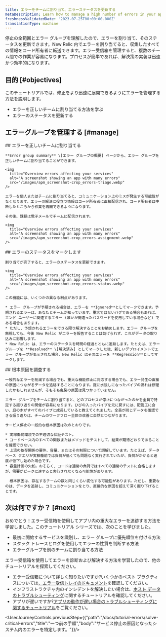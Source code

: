 ```yaml
---
title: エラーをチームに割り当て、エラーステータスを更新する
metaDescription: Learn how to manage a high number of errors in your app.
freshnessValidatedDate: '2023-07-25T00:00:00.000Z'
translationType: machine
---
```


停止の全範囲とエラー グループを理解したので、エラーを割り当て、そのステータスを更新できます。New Relic 内でエラーを割り当てると、収集したすべての情報をコード所有者に転送できます。エラー受信箱を管理すると、複数のチーム間での作業が容易になります。プロセスが簡単であれば、解決策の実装は迅速かつ効率的になります。

## 目的 [#objectives]

このチュートリアルでは、修正をより迅速に展開できるようにエラーを管理する方法を説明します。

* エラーを正しいチームに割り当てる方法を学ぶ
* エラーのステータスを更新する

## エラーグループを管理する [#manage]

<Steps>
  <Step>
    ## エラーを正しいチームに割り当てる

    **Error group summary** \[エラー グループの概要] ページから、エラー グループを正しいチームに割り当てることができます。

    <img
      title="Overview errors affecting your services"
      alt="A screenshot showing an app with many errors"
      src="/images/apm_screenshot-crop_errors-triage.webp"
    />

    エラーを個人またはチームに割り当てると、コミュニケーション上のミスが発生する可能性がなくなります。エラーの解決に役立つ情報はコード所有者に直接配信され、コード所有者は中断したところから作業を再開できるようになります。

    その後、課題は電子メールでチームに配信されます。

    <img
      title="Overview errors affecting your services"
      alt="A screenshot showing an app with many errors"
      src="/images/apm_screenshot-crop_errors-assignment.webp"
    />
  </Step>

  <Step>
    ## エラーのステータスをマークします

    割り当てが完了すると、エラーのステータスを更新できます。

    <img
      title="Overview errors affecting your services"
      alt="A screenshot showing an app with many errors"
      src="/images/apm_screenshot-crop_errors-status.webp"
    />

    この機能には、いくつかの異なる利点があります。

    * エラー グループが予期される場合は、エラーを **Ignored**としてマークできます。予期されるエラーは、あなたとチームが知っています。重大ではないバグである場合もあれば、エンド ユーザーに関連するエラー (誰かが間違ったパスワードを使用している場合など) である場合もあります。
    * ただし、予想されるエラーをできる限り解決することをお勧めします。エラー グループを無視しても、今後 New Relic がエラーを報告することは妨げられず、これがデータの取り込みに影響します。
    * New Relic は、エラーのステータスを時間の経過とともに追跡します。たとえば、エラー グループを **Resolved** \[解決済み] としてマークした後、新しいデプロイメントでエラー グループが表示された場合、New Relic はそのエラーを **Regression**としてマークします。
  </Step>

  <Step>
    ## 根本原因を調査する

    一般的なエラーを削減する場合でも、重大な機能停止に対応する場合でも、エラー発生の直接の原因につながるデータを追跡することになります。庭に水浸しになったパイプの漏れは修理したかもしれませんが、そもそも亀裂の原因は見つかっていません。

    エラー グループをチームに割り当てると、どのプロセスが停止につながったのかを全員で特定する振り返りの開催が容易になります。ひびの入ったパイプを元に戻すには、配管工に会い、庭の木がすべてのパイプに成長していると教えてくれました。全員が同じデータを確認できる振り返りは、チームのワークフロー全体の改善に自然とつながります。

    サービス停止の一般的な根本原因は次のとおりです。

    * 実稼働前環境での不適切な保証テスト。
    * コードベース内のすべての関数またはメソッドをテストして、結果が期待どおりであることを確認できない。
    * 上流の依存関係の要件、容量、またはその制限について誤解しています。たとえば、データベース クエリが実稼働前では負荷が低くても問題なく実行されていたが、負荷がかかると速度が低下し始めた場合です。
    * 容量計画の欠如。おそらく、コードは通常の負荷ではすべての通常のテストに合格しますが、需要がピークに達すると実行されなくなる可能性があります。

      根本原因は、存在するチームの数と同じくらい変化する可能性があります。ただし、重要なのは、データを追跡し、コミュニケーションをとり、直接的な原因を超えて深く掘り下げることです。
  </Step>
</Steps>

## 次は何ですか？ [#next]

おめでとう！エラー受信箱を使用してアプリ内の重大なエラーを追跡する方法を学習しました。このチュートリアル シリーズでは、次のことを学びました。

* 最初に開始するサービスを識別し、エラー グループに優先順位を付ける方法
* スタック トレースとログを使用してエラーの性質を判断する方法
* エラーグループを別のチームに割り当てる方法

エラー受信箱を使用してエラーを診断および解決する方法を学習したので、他のチュートリアルを探索してください。

* エラー受信箱について詳しく知りたいですか?いくつかのベスト プラクティスについては[、エラー受信トレイのドキュメント](/docs/errors-inbox/errors-inbox)を確認してください。
* インフラストラクチャ内のインシデントを解決したい場合は、[ホスト データのトラブルシューティング](/docs/tutorial-troubleshoot-infra-hosts/collect-your-data)に関するチュートリアルを確認してください。
* アプリが遅いですか?[アプリの動作が遅い場合のトラブルシューティングに関するチュートリアル](/docs/tutorial-app-slow/root-causes)をご覧ください。

<UserJourneyControls previousStep={{"path":"/docs/tutorial-errors/solve-critical-errors","title":"一つ前の手順","body":"サービス停止の原因となったシステム内のエラーを特定します。"}}/>
